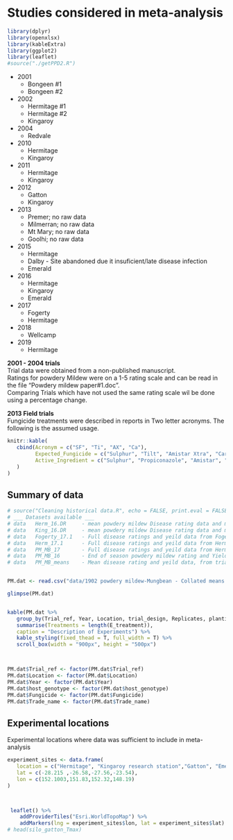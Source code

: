 # Studies considered in meta-analysis

```r
library(dplyr)
library(openxlsx)
library(kableExtra)
library(ggplot2)
library(leaflet)
#source("./getPPD2.R")

```

* 2001  
   + Bongeen #1  
   + Bongeen #2  
   
* 2002
   + Hermitage #1  
   + Hermitage #2  
   + Kingaroy
   
* 2004
   + Redvale

* 2010  
   + Hermitage  
   + Kingaroy  
   
* 2011  
   + Hermitage  
   + Kingaroy  
   
* 2012  
   + Gatton  
   + Kingaroy  
   
* 2013
   + Premer; no raw data
   + Milmerran; no raw data
   + Mt Mary; no raw data
   + Goolhi; no raw data

* 2015  
   + Hermitage  
   + Dalby - Site abandoned due it insuficient/late disease infection  
   + Emerald  
   
* 2016  
   + Hermitage  
   + Kingaroy  
   + Emerald
   
* 2017  
   + Fogerty  
   + Hermitage  

* 2018
   + Wellcamp
   
* 2019
   + Hermitage


**2001 - 2004 trials**  
Trial data were obtained from a non-published manuscript.  
Ratings for powdery Mildew were on a 1-5 rating scale and can be read in the file "Powdery mildew paper#1.doc".  
Comparing Trials which have not used the same rating scale wil be done using a percentage change.  



**2013 Field trials**  
Fungicide treatments were described in reports in Two letter acronyms. The following is the assumed usage.  

```r
knitr::kable(
   cbind(Acronym = c("SF", "Ti", "AX", "Ca"),
         Expected_Fungicide = c("Sulphur", "Tilt", "Amistar Xtra", "Carbendazim"),
         Active_Ingredient = c("Sulphur", "Propiconazole", "Amistar", "Carbendazim")
   )
)
```

## Summary of data  

```r

# source("Cleaning historical data.R", echo = FALSE, print.eval = FALSE)
# ___ Datasets available ___
# data   Herm_16.DR     - mean powdery mildew Disease rating data and mean Yield from two field trials in 2017, Hermitage and Fogerty
# data   King_16.DR     - mean powdery mildew Disease rating data and mean Yield from two field trials in 2016, Hermitage and Kingaroy
# data   Fogerty_17.1   - Full disease ratings and yeild data from Fogerty field trial in 2017
# data   Herm_17.1      - Full disease ratings and yeild data from Hermitage field trial in 2017
# data   PM_MB_17       - Full disease ratings and yeild data from Hermitage and Fogerty in 2017
# data   PM_MB_16       - End of season powdery mildew rating and Yield data from two field trials in 2016, Hermitage and Kingaroy
# data   PM_MB_means    - Mean disease rating and yeild data, from trial reports


PM.dat <- read.csv("data/1902 powdery mildew-Mungbean - Collated means.csv")

glimpse(PM.dat)


kable(PM.dat %>%
   group_by(Trial_ref, Year, Location, trial_design, Replicates, planting_date, emergence_date, first_sign_disease) %>%
   summarise(Treatments = length(E_treatment)),
   caption = "Description of Experiments") %>%
   kable_styling(fixed_thead = T, full_width = T) %>%
   scroll_box(width = "900px", height = "500px")



PM.dat$Trial_ref <- factor(PM.dat$Trial_ref)
PM.dat$Location <- factor(PM.dat$Location)
PM.dat$Year <- factor(PM.dat$Year)
PM.dat$host_genotype <- factor(PM.dat$host_genotype)
PM.dat$Fungicide <- factor(PM.dat$Fungicide)
PM.dat$Trade_name <- factor(PM.dat$Trade_name)


```



## Experimental locations
Experimental locations where data was sufficient to include in meta-analysis
```r

experiment_sites <- data.frame(
   location = c("Hermitage", "Kingaroy research station","Gatton", "Emerald Agricultural College"),
   lat = c(-28.215 ,-26.58,-27.56,-23.54),
   lon = c(152.1003,151.83,152.32,148.19)
)



 leaflet() %>%
    addProviderTiles("Esri.WorldTopoMap") %>%
    addMarkers(lng = experiment_sites$lon, lat = experiment_sites$lat)
# head(silo_gatton_Tmax)


```

